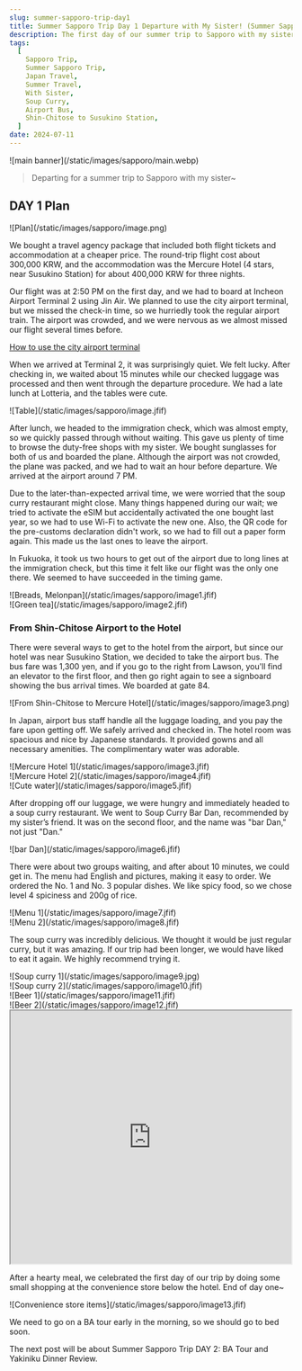 ```yaml
---
slug: summer-sapporo-trip-day1
title: Summer Sapporo Trip Day 1 Departure with My Sister! (Summer Sapporo Trip, Shin-Chitose to Susukino Station)
description: The first day of our summer trip to Sapporo with my sister, including our chaotic departure at the airport and a food adventure in Susukino.
tags:
  [
    Sapporo Trip,
    Summer Sapporo Trip,
    Japan Travel,
    Summer Travel,
    With Sister,
    Soup Curry,
    Airport Bus,
    Shin-Chitose to Susukino Station,
  ]
date: 2024-07-11
---
```


<div className="my-1 w-full overflow-hidden px-2 xl:px-2">
  ![main banner](/static/images/sapporo/main.webp)
</div>

> Departing for a summer trip to Sapporo with my sister~

## DAY 1 Plan

<div className="flex flex-wrap justify-center overflow-hidden">
  <div className="my-1 w-2/4 overflow-hidden px-2 xl:px-2">
    ![Plan](/static/images/sapporo/image.png)
  </div>
</div>

We bought a travel agency package that included both flight tickets and accommodation at a cheaper price. The round-trip flight cost about 300,000 KRW, and the accommodation was the Mercure Hotel (4 stars, near Susukino Station) for about 400,000 KRW for three nights.

Our flight was at 2:50 PM on the first day, and we had to board at Incheon Airport Terminal 2 using Jin Air. We planned to use the city airport terminal, but we missed the check-in time, so we hurriedly took the regular airport train. The airport was crowded, and we were nervous as we almost missed our flight several times before.

[How to use the city airport terminal](https://wisegift-oms9dams5-jisuns-projects.vercel.app/blog/daily/urban-airport-review-in-seoul)

When we arrived at Terminal 2, it was surprisingly quiet. We felt lucky. After checking in, we waited about 15 minutes while our checked luggage was processed and then went through the departure procedure. We had a late lunch at Lotteria, and the tables were cute.

<div className="flex flex-wrap justify-center overflow-hidden">
  <div className="my-1 w-2/4 overflow-hidden px-2 xl:px-2">
    ![Table](/static/images/sapporo/image.jfif)
  </div>
</div>

After lunch, we headed to the immigration check, which was almost empty, so we quickly passed through without waiting. This gave us plenty of time to browse the duty-free shops with my sister. We bought sunglasses for both of us and boarded the plane. Although the airport was not crowded, the plane was packed, and we had to wait an hour before departure. We arrived at the airport around 7 PM.

Due to the later-than-expected arrival time, we were worried that the soup curry restaurant might close. Many things happened during our wait; we tried to activate the eSIM but accidentally activated the one bought last year, so we had to use Wi-Fi to activate the new one. Also, the QR code for the pre-customs declaration didn't work, so we had to fill out a paper form again. This made us the last ones to leave the airport.

In Fukuoka, it took us two hours to get out of the airport due to long lines at the immigration check, but this time it felt like our flight was the only one there. We seemed to have succeeded in the timing game.

<div className="flex flex-wrap items-center overflow-hidden">
  <div className="w-2/4 overflow-hidden px-2 xl:px-2">
    ![Breads, Melonpan](/static/images/sapporo/image1.jfif)
  </div>
  <div className="w-2/4 overflow-hidden px-2 xl:px-2">
    ![Green tea](/static/images/sapporo/image2.jfif)
  </div>
</div>

### From Shin-Chitose Airport to the Hotel

There were several ways to get to the hotel from the airport, but since our hotel was near Susukino Station, we decided to take the airport bus. The bus fare was 1,300 yen, and if you go to the right from Lawson, you'll find an elevator to the first floor, and then go right again to see a signboard showing the bus arrival times. We boarded at gate 84.

<div className="flex flex-wrap justify-center overflow-hidden">
  <div className="my-1 w-2/4 overflow-hidden px-2 xl:px-2">
    ![From Shin-Chitose to Mercure Hotel](/static/images/sapporo/image3.png)
  </div>
</div>

In Japan, airport bus staff handle all the luggage loading, and you pay the fare upon getting off. We safely arrived and checked in. The hotel room was spacious and nice by Japanese standards. It provided gowns and all necessary amenities. The complimentary water was adorable.

<div className="flex flex-wrap items-center overflow-hidden">
  <div className="w-2/4 overflow-hidden px-2 xl:px-2">
    ![Mercure Hotel 1](/static/images/sapporo/image3.jfif)
  </div>
  <div className="w-2/4 overflow-hidden px-2 xl:px-2">
    ![Mercure Hotel 2](/static/images/sapporo/image4.jfif)
  </div>
</div>
<div className="flex flex-wrap justify-center overflow-hidden">
  <div className="my-1 w-1/4 overflow-hidden px-2 xl:px-2">
    ![Cute water](/static/images/sapporo/image5.jfif)
  </div>
</div>

After dropping off our luggage, we were hungry and immediately headed to a soup curry restaurant. We went to Soup Curry Bar Dan, recommended by my sister’s friend. It was on the second floor, and the name was "bar Dan," not just "Dan."

<div className="flex flex-wrap justify-center overflow-hidden">
  <div className="my-1 w-full overflow-hidden px-2 xl:px-2">
    ![bar Dan](/static/images/sapporo/image6.jfif)
  </div>
</div>

There were about two groups waiting, and after about 10 minutes, we could get in. The menu had English and pictures, making it easy to order. We ordered the No. 1 and No. 3 popular dishes. We like spicy food, so we chose level 4 spiciness and 200g of rice.

<div className="flex flex-wrap items-center overflow-hidden">
  <div className="w-3/4 overflow-hidden px-2 xl:px-2">
    ![Menu 1](/static/images/sapporo/image7.jfif)
  </div>
  <div className="w-1/4 overflow-hidden px-2 xl:px-2">
    ![Menu 2](/static/images/sapporo/image8.jfif)
  </div>
</div>

The soup curry was incredibly delicious. We thought it would be just regular curry, but it was amazing. If our trip had been longer, we would have liked to eat it again. We highly recommend trying it.

<div className="flex flex-wrap items-center overflow-hidden">
  <div className="w-2/4 transform overflow-hidden px-2 xl:px-2">
    ![Soup curry 1](/static/images/sapporo/image9.jpg)
  </div>
  <div className="w-2/4 overflow-hidden px-2 xl:px-2">
    ![Soup curry 2](/static/images/sapporo/image10.jfif)
  </div>
</div>

<div className="flex flex-wrap items-center overflow-hidden">
  <div className="w-2/4 overflow-hidden px-2 xl:px-2">
    ![Beer 1](/static/images/sapporo/image11.jfif)
  </div>
  <div className="w-2/4 overflow-hidden px-2 xl:px-2">
    ![Beer 2](/static/images/sapporo/image12.jfif)
  </div>
</div>

<div className="flex flex-wrap justify-center overflow-hidden">
  <iframe
    src="https://www.google.com/maps/embed?pb=!1m18!1m12!1m3!1d2915.4691940620532!2d141.3501057756669!3d43.05259859106923!2m3!1f0!2f0!3f0!3m2!1i1024!2i768!4f13.1!3m3!1m2!1s0x5f0b293250684f91%3A0xe450aea691641938!2z7IK_7Y-s66GcIOyKpO2UhOy5tOugiCDrsJTri6g!5e0!3m2!1sko!2skr!4v1720711617116!5m2!1sko!2skr"
    width="500"
    height="450"
    style={{ border: 0 }}
    allowfullscreen=""
    loading="lazy"
    referrerpolicy="no-referrer-when-downgrade"
  ></iframe>
</div>

After a hearty meal, we celebrated the first day of our trip by doing some small shopping at the convenience store below the hotel. End of day one~

<div className="flex flex-wrap justify-center overflow-hidden">
  <div className="my-1 w-full overflow-hidden px-2 xl:px-2">
    ![Convenience store items](/static/images/sapporo/image13.jfif)
  </div>
</div>

We need to go on a BA tour early in the morning, so we should go to bed soon.

The next post will be about Summer Sapporo Trip DAY 2: BA Tour and Yakiniku Dinner Review.
